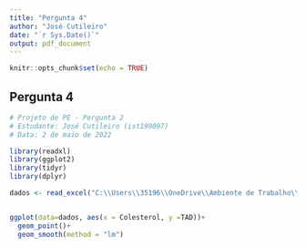 ---
title: "Pergunta 4"
author: "José Cutileiro"
date: "`r Sys.Date()`"
output: pdf_document
---

```{r setup, include=FALSE}
knitr::opts_chunk$set(echo = TRUE)
```

## Pergunta 4
```{r,message=FALSE}
# Projeto de PE - Pergunta 2
# Estudante: José Cutileiro (ist199097)
# Data: 2 de maio de 2022

library(readxl)
library(ggplot2)
library(tidyr)
library(dplyr)

dados <- read_excel("C:\\Users\\35196\\OneDrive\\Ambiente de Trabalho\\ferias\\pest\\Utentes.xlsx", col_names = TRUE, range = "A1:D77")


ggplot(data=dados, aes(x = Colesterol, y =TAD))+
  geom_point()+
  geom_smooth(method = "lm")
```

